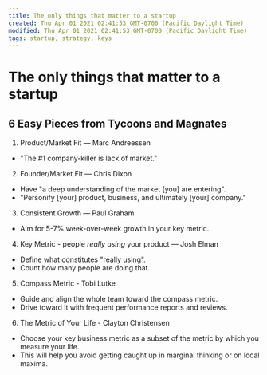 ```yaml
---
title: The only things that matter to a startup
created: Thu Apr 01 2021 02:41:53 GMT-0700 (Pacific Daylight Time)
modified: Thu Apr 01 2021 02:41:53 GMT-0700 (Pacific Daylight Time)
tags: startup, strategy, keys
---
```


# The only things that matter to a startup

## 6 Easy Pieces from Tycoons and Magnates

1. Product/Market Fit — Marc Andreessen
- "The #1 company-killer is lack of market."
2. Founder/Market Fit — Chris Dixon
- Have "a deep understanding of the market [you] are entering".
- "Personify [your] product, business, and ultimately [your] company."
3. Consistent Growth — Paul Graham
- Aim for 5-7% week-over-week growth in your key metric.
4. Key Metric - people _really using_ your product — Josh Elman
- Define what constitutes "really using".
- Count how many people are doing that.
5. Compass Metric - Tobi Lutke
- Guide and align the whole team toward the compass metric.
- Drive toward it with frequent performance reports and reviews.
6. The Metric of Your Life - Clayton Christensen
- Choose your key business metric as a subset of the metric by which you measure your life.
- This will help you avoid getting caught up in marginal thinking or on local maxima.
